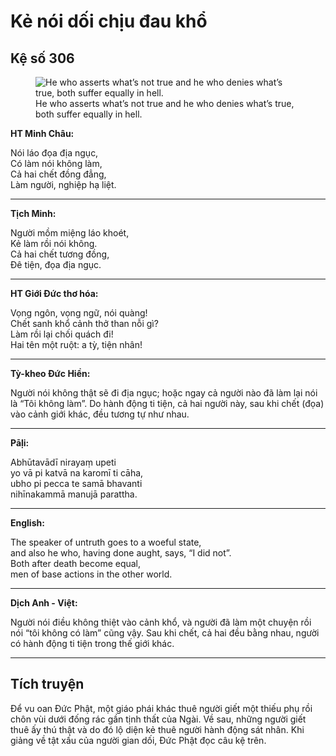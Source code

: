 # Kẻ nói dối chịu đau khổ {- #ke-noi-doi-chiu-dau-kho}

## Kệ số 306 {- #ke-so-306}

![He who asserts what’s not true and he who denies what’s true, both suffer equally in hell.](images/kinh-phap-cu-ke-so-306-dhammapada-verse-306.jpg){fig-align="center" .lightbox}

**HT Minh Châu:**

Nói láo đọa địa ngục,  
Có làm nói không làm,  
Cả hai chết đồng đẳng,  
Làm người, nghiệp hạ liệt.  

<hr class="divider">

**Tịch Minh:**

Người mồm miệng láo khoét,  
Kẻ làm rồi nói không.  
Cả hai chết tương đồng,  
Ðê tiện, đọa địa ngục.  

<hr class="divider">

**HT Giới Đức thơ hóa:**

Vọng ngôn, vọng ngữ, nói quàng!  
Chết sanh khổ cảnh thở than nỗi gì?  
Làm rồi lại chối quách đi!  
Hai tên một ruột: a tỳ, tiện nhân!  

<hr class="divider">

**Tỳ-kheo Đức Hiền:**

Người nói không thật sẽ đi địa ngục; hoặc ngay cả người nào đã làm lại nói là “Tôi không làm”. Do hành động ti tiện, cả hai người này, sau khi chết (đọa) vào cảnh giới khác, đều tương tự như nhau.  

<hr class="divider">

**Pāḷi:**

Abhūtavādī nirayaṃ upeti  
yo vā pi katvā na karomī ti cāha,  
ubho pi pecca te samā bhavanti  
nihīnakammā manujā parattha.  

<hr class="divider">

**English:**

The speaker of untruth goes to a woeful state,  
and also he who, having done aught, says, "I did not".  
Both after death become equal,  
men of base actions in the other world.  

<hr class="divider">

**Dịch Anh - Việt:**

Người nói điều không thiệt vào cảnh khổ, và người đã làm một chuyện rồi nói "tôi không có làm" cũng vậy. Sau khi chết, cả hai đều bằng nhau, người có hành động ti tiện trong thế giới khác.  

<hr class="divider">

## Tích truyện {- #tich-truyen}

Ðể vu oan Ðức Phật, một giáo phái khác thuê người giết một thiếu phụ rồi chôn vùi dưới đống rác gần tịnh thất của Ngài. Về sau, những người giết thuê ấy thú thật và do đó lộ diện kẻ thuê người hành động sát nhân. Khi giảng về tật xấu của người gian dối, Ðức Phật đọc câu kệ trên.